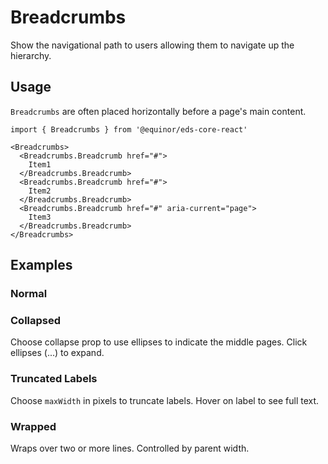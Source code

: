 
# Breadcrumbs

Show the navigational path to users allowing them to navigate up the hierarchy.

<Links 
    ariaUrl="https://www.w3.org/WAI/ARIA/apg/patterns/breadcrumb/"
    figmaUrl="https://www.figma.com/file/0bGXR2sCwMVSDNyyzu5BXrO5/UI%E2%80%94User-Interface?node-id=17627%3A0"
    documentationUrl="https://eds.equinor.com/0b0c666ab/p/787319-breadcrumbs/b/477a0a"
    sourceUrl="https://github.com/equinor/design-system/blob/develop/packages/eds-core-react/src/components/Breadcrumbs/Breadcrumbs.tsx"
    npmUrl="https://www.npmjs.com/package/@equinor/eds-core-react"
/>

<Story id="navigation-breadcrumbs--introduction" />
<PropsTable />

## Usage

`Breadcrumbs` are often placed horizontally before a page's main content.

  ```tsx
import { Breadcrumbs } from '@equinor/eds-core-react'

<Breadcrumbs>
    <Breadcrumbs.Breadcrumb href="#">
      Item1
    </Breadcrumbs.Breadcrumb>
    <Breadcrumbs.Breadcrumb href="#">
      Item2
    </Breadcrumbs.Breadcrumb>
    <Breadcrumbs.Breadcrumb href="#" aria-current="page">
      Item3
    </Breadcrumbs.Breadcrumb>
</Breadcrumbs>
```

## Examples

### Normal

<Story id="navigation-breadcrumbs--normal" />

### Collapsed

Choose collapse prop to use ellipses to indicate the middle pages. Click ellipses (...) to expand.

<Story id="navigation-breadcrumbs--collapsed" />

### Truncated Labels

Choose `maxWidth` in pixels to truncate labels. Hover on label to see full text.

<Story id="navigation-breadcrumbs--truncated-labels" />

### Wrapped

Wraps over two or more lines. Controlled by parent width.

<Story id="navigation-breadcrumbs--wrapped" />
